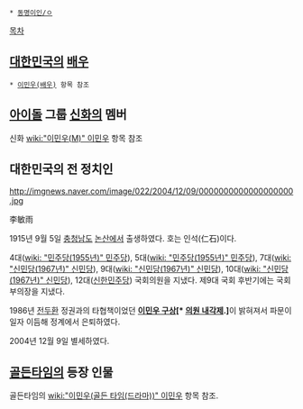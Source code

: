  * [[동명이인/ㅇ]]

[[목차]]
== [[대한민국]]의 [[배우]] ==
 * [[이민우(배우)]] 항목 참조

== [[아이돌]] 그룹 [[신화(아이돌)|신화]]의 멤버 ==
신화 [[wiki:"이민우(M)" 이민우]] 항목 참조

== 대한민국의 전 정치인 ==
http://imgnews.naver.com/image/022/2004/12/09/0000000000000000000.jpg

李敏雨

1915년 9월 5일 [[충청남도]] [[논산시|논산]]에서 출생하였다. 호는 인석(仁石)이다.

4대([[wiki: "민주당(1955년)" 민주당]]), 5대([[wiki: "민주당(1955년)" 민주당]]), 7대([[wiki: "신민당(1967년)" 신민당]]), 9대([[wiki: "신민당(1967년)" 신민당]]), 10대([[wiki: "신민당(1967년)" 신민당]]), 12대([[신한민주당]]) 국회의원을 지냈다. 제9대 국회 후반기에는 국회부의장을 지냈다.

1986년 [[전두환]] 정권과의 타협책이었던 '''[[이민우 구상]][* [[의원 내각제]].]'''이 밝혀져서 파문이 일자 이듬해 정계에서 은퇴하였다.

2004년 12월 9일 별세하였다.

== [[골든타임]]의 등장 인물 ==
골든타임의 [[wiki:"이민우(골든 타임(드라마))" 이민우]] 항목 참조.


